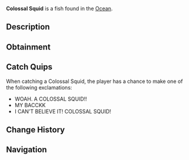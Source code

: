 {{FishInfobox
|image          = Colossal Squid.png
|rarity         = Mythical
|sea            = First Sea
|location       = [[Ocean]]
|sublocation    = 
|sources        = Fishing Rod
|radar_location = 
|prog_speed     = -70
|xp             = 3000
|weather        = Foggy
|time           = Night
|season         = 
|bait           = 
|base_weight    = 1200
|base_value     = 6500
|weight_range   = 500
|base_chance    = 0.02
|base_resil     = 5
}}
'''Colossal Squid''' is a {{Rarity|Mythical}} fish found in the [[Ocean]].

== Description ==
{{Description|The Colossal Squid is a massive, deep-sea creature with enormous tentacles and large appetite for anglers. Known for its incredible size and strength, it lurks in the deepest parts of the ocean, only occasionally venturing near the surface during the nights.|Bestiary Entry}}

== Obtainment ==
{{Fish Availability|
Ancient Isle/Algae Hunt
Ancient Isle/Surrounding Ocean
Atlantis/Surrounding Ocean
Forsaken Shores/Algae Hunt
LEGO Pool/Studolodon Hunt
Lovestorm/Normal
Lovestorm/Supercharged
Megalodon Hunt/Eclipse and Weekend
Megalodon Hunt/Normal
Mushgrove Swamp/Algae Hunt
Ocean/Deep Ocean
Orca Migration/Ancient
Orca Migration/Normal
Snowcap Island/Algae Hunt
Snowcap Island/Surrounding Ocean
Whale Migration/Moby
Whale Migration/Normal
|top_rods      = 
Leviathan's Fang Rod\25230.37\118675.16;
Great Rod of Oscar\24684.92\85594.3;
Astralhook Rod\22900.26\86604.52;
Ethereal Prism Rod\22691.25\86053.21;
Seraphic Rod\22030.71\88198.68;
Resourceful Rod\18066.96\64884.32;
Destiny Rod\17385.32\62119.13;
Free Spirit Rod\20805.44\116213.1;
Trident Rod\18819.57\105120.62;
Rapid Rod\17641.19\92628.27;
No-Life Rod\21049.42\89884.59;
Wildflower Rod\13188.12\68240.21;
North-Star Rod\9796.3\48360.74;
Challenger's Rod\19776.96\85570.21;
Rod Of The Forgotten Fang\19707.27\79402.08;
Rod Of The Exalted One\17023.93\66487.07;
Rod Of The Depths\16704.78\68639.8;
Zeus Rod\15944.97\69770.21;
Blazebringer Rod\15829.87\67719.15;
Verdant Shear Rod\15719.21\69022.34;
Depthseeker Rod\14975.85\67815.1;
Avalanche Rod\12960.15\58896.01;
Volcanic Rod\12473.96\54582.14;
Steady Rod\4099.11\19914.57
|recommended   = Ethereal Prism Rod
}}

== Catch Quips ==
When catching a Colossal Squid, the player has a chance to make one of the following exclamations:
* WOAH. A COLOSSAL SQUID!!
* MY BACCKK
* I CAN'T BELIEVE IT! COLOSSAL SQUID!

== Change History ==
{{Change History|{{subst:Current Version}}}}

== Navigation ==
{{Fish Navbox|Ocean}}